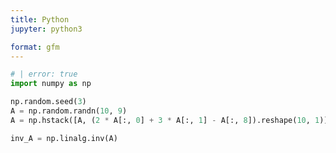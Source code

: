 ```yaml
--- 
title: Python
jupyter: python3

format: gfm
---
```



```python
# | error: true
import numpy as np

np.random.seed(3)
A = np.random.randn(10, 9)
A = np.hstack([A, (2 * A[:, 0] + 3 * A[:, 1] - A[:, 8]).reshape(10, 1)])

inv_A = np.linalg.inv(A)
```
